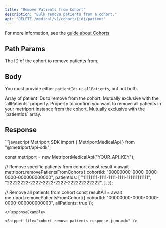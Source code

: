 ```yaml
---
title: "Remove Patients from Cohort"
description: "Bulk remove patients from a cohort."
api: "DELETE /medical/v1/cohort/{id}/patient"
---
```


For more information, see the [guide about Cohorts](/medical-api/handling-data/cohorts)

## Path Params

<ParamField path="id" type="string" required>
  The ID of the cohort to remove patients from.
</ParamField>

## Body

You must provide either `patientIds` or `allPatients`, but not both.

<ParamField body="patientIds" type="string[]" optional>
  Array of patient IDs to remove from the cohort. Mutually exclusive with the `allPatients` property.
</ParamField>

<ParamField body="allPatients" type="boolean" optional>
  Property to confirm you want to remove all patients in your metriport 
  instance from the cohort. Mutually exclusive with the `patientIds` array.
</ParamField>

## Response

<Snippet file="cohort-with-details-response-with-message.mdx" />

<ResponseExample>
```javascript Metriport SDK
import { MetriportMedicalApi } from "@metriport/api-sdk";

const metriport = new MetriportMedicalApi("YOUR_API_KEY");

// Remove specific patients from cohort
const result = await metriport.removePatientsFromCohort({
  cohortId: "00000000-0000-0000-0000-000000000000",
  patientIds: [
      "11111111-1111-1111-1111-111111111111",
      "22222222-2222-2222-2222-222222222222",
  ],
});

// Remove all patients from cohort
const resultAll = await metriport.removePatientsFromCohort({
  cohortId: "00000000-0000-0000-0000-000000000000",
  allPatients: true
});
```
</ResponseExample>

<Snippet file="cohort-remove-patients-response-json.mdx" />
